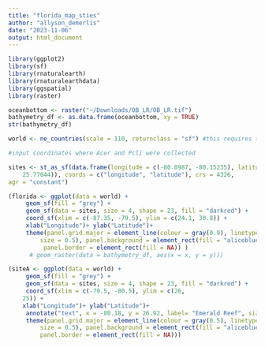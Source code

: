 ```yaml
---
title: "florida_map_sties"
author: "allyson_demerlis"
date: "2023-11-06"
output: html_document
---
```


```r
library(ggplot2)
library(sf)
library(rnaturalearth)
library(rnaturalearthdata)
library(ggspatial)
library(raster)

oceanbottom <- raster("~/Downloads/OB_LR/OB_LR.tif")
bathymetry_df <- as.data.frame(oceanbottom, xy = TRUE)
str(bathymetry_df)
```

```r
world <- ne_countries(scale = 110, returnclass = "sf") #this requires the high-res package "raturalearthhires"

#input coordinates where Acer and Pcli were collected 

sites <- st_as_sf(data.frame(longitude = c(-80.0987, -80.15235), latitude = c(25.6763, 
    25.77044)), coords = c("longitude", "latitude"), crs = 4326, 
agr = "constant")

(florida <- ggplot(data = world) +
     geom_sf(fill = "grey") +
     geom_sf(data = sites, size = 4, shape = 23, fill = "darkred") +
     coord_sf(xlim = c(-87.35, -79.5), ylim = c(24.1, 30.8)) +
     xlab("Longitude")+ ylab("Latitude")+
     theme(panel.grid.major = element_line(colour = gray(0.9), linetype = "dashed", 
         size = 0.5), panel.background = element_rect(fill = "aliceblue"), 
          panel.border = element_rect(fill = NA)) )
      # geom_raster(data = bathymetry_df, aes(x = x, y = y)))

(siteA <- ggplot(data = world) +
     geom_sf(fill = "grey") +
     geom_sf(data = sites, size = 4, shape = 23, fill = "darkred") +
     coord_sf(xlim = c(-79.5, -80.5), ylim = c(26, 
    25)) + 
    xlab("Longitude")+ ylab("Latitude")+
     annotate("text", x = -80.18, y = 26.92, label= "Emerald Reef", size = 6) + 
     theme(panel.grid.major = element_line(colour = gray(0.5), linetype = "dashed", 
         size = 0.5), panel.background = element_rect(fill = "aliceblue"), 
         panel.border = element_rect(fill = NA)))
```

